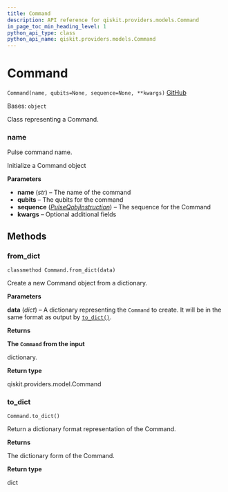 ```yaml
---
title: Command
description: API reference for qiskit.providers.models.Command
in_page_toc_min_heading_level: 1
python_api_type: class
python_api_name: qiskit.providers.models.Command
---
```


# Command

<span id="qiskit.providers.models.Command" />

`Command(name, qubits=None, sequence=None, **kwargs)` [GitHub](https://github.com/qiskit/qiskit/tree/stable/0.23/qiskit/providers/models/pulsedefaults.py "view source code")

Bases: `object`

Class representing a Command.

<span id="qiskit.providers.models.Command.name" />

### name

Pulse command name.

Initialize a Command object

**Parameters**

*   **name** (*str*) – The name of the command
*   **qubits** – The qubits for the command
*   **sequence** ([*PulseQobjInstruction*](qiskit.qobj.PulseQobjInstruction "qiskit.qobj.PulseQobjInstruction")) – The sequence for the Command
*   **kwargs** – Optional additional fields

## Methods

### from\_dict

<span id="qiskit.providers.models.Command.from_dict" />

`classmethod Command.from_dict(data)`

Create a new Command object from a dictionary.

**Parameters**

**data** (*dict*) – A dictionary representing the `Command` to create. It will be in the same format as output by [`to_dict()`](qiskit.providers.models.Command#to_dict "qiskit.providers.models.Command.to_dict").

**Returns**

**The `Command` from the input**

dictionary.

**Return type**

qiskit.providers.model.Command

### to\_dict

<span id="qiskit.providers.models.Command.to_dict" />

`Command.to_dict()`

Return a dictionary format representation of the Command.

**Returns**

The dictionary form of the Command.

**Return type**

dict

